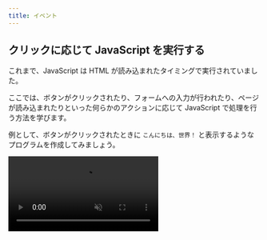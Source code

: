 ```yaml
---
title: イベント
---
```



## クリックに応じて JavaScript を実行する

これまで、JavaScript は HTML が読み込まれたタイミングで実行されていました。

ここでは、ボタンがクリックされたり、フォームへの入力が行われたり、ページが読み込まれたりといった何らかのアクションに応じて JavaScript で処理を行う方法を学びます。

例として、ボタンがクリックされたときに `こんにちは、世界！` と表示するようなプログラムを作成してみましょう。

<video src={handleClickVideo} muted controls />

まず、クリックするためのボタンを用意し、`id` 属性をつけておきます。
ボタンは `button` 要素を使って表します。

```html
<button id="greet-button" type="button">クリック</button>
```

次に、ボタンがクリックされたときに実行される JavaScript のプログラムを書いていきます。

```javascript
function greet() {
  document.write("こんにちは、世界！");
}

document.getElementById("greet-button").onclick = greet;
```

<ViewSource url={import.meta.url} path="_samples/handle-click/" />

- `function greet() { ... }` の部分では、ボタンがクリックされたときに実行される関数を定義しています。

- `document.getElementById("greet-button")` の部分では、先ほどの DOM のセクションと同様に、`id` 属性が `greet-button` である HTML 要素を取得しています。

- `.onclick` と書くことで、要素がクリックされたときに実行される関数にアクセスできます。ここでは、最初の部分で定義した `greet` 関数を指定しています。

:::warning[関数を指定する際にかっこは使用しない]

最終行で `greet()` ではなく `greet` となっていることに注意してください。

もし `greet()` と書くとこの行が実行されるときに関数が呼び出されてしまいます。ここではあくまで関数を指定したいだけなので、`greet` と書いています。

:::

:::info[イベント]

ボタンのクリック、フォームへの入力、ページの読み込みなど、Web ページ上で発生するあらゆるアクションを総称してイベントと呼びます。

:::

## 演習問題

次のような通販サイトがあります。最初は、`下のボタンから注文できます。` というメッセージが表示されています。

```html
<!doctype html>
<html lang="ja">
  <head>
    <meta charset="utf-8" />
    <title>通販サイト</title>
  </head>
  <body>
    <p id="order-message">下のボタンから注文できます。</p>
    <button id="order-button" type="button">注文する</button>
  </body>
</html>
```

`注文する` ボタンを押すとメッセージが `注文済です。` に変わるようにしてください。

```js
function order() {
  // ボタンがクリックされたときの処理を書く
}

document.getElementById(/* ボタンのid名 */).onclick = order;
```

<video src={orderButtonVideo} muted controls />

<Answer title="通販サイト">

```html
<!doctype html>
<html lang="ja">
  <head>
    <meta charset="utf-8" />
    <title>通販サイト</title>
  </head>
  <body>
    <p id="order-message">下のボタンから注文できます。</p>
    <button id="order-button" type="button">注文する</button>
  </body>
</html>
```

```js
function order() {
  document.getElementById("order-message").textContent = "注文済です。";
}

document.getElementById("order-button").onclick = order;
```

<ViewSource url={import.meta.url} path="_samples/order-button/" />

</Answer>
